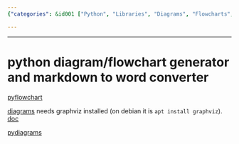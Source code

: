 ```yaml
---
{"categories": &id001 ["Python", "Libraries", "Diagrams", "Flowcharts", "pyflowchart", "diagrams", "pydiagrams"], "category": "Python Libraries", "date": "2023-12-22 23:52:59", "description": "This article explores different Python libraries for creating diagrams and flowcharts, including pyflowchart, diagrams, and pydiagrams. It also includes installation instructions for dependencies like Graphviz on Debian-based systems.", "tags": *id001, "title": "python diagram/flowchart generator and markdown to word converter"}

---
```


------

# python diagram/flowchart generator and markdown to word converter

[pyflowchart](https://github.com/cdfmlr/pyflowchart)

[diagrams](https://libraries.io/pypi/diagrams) needs graphviz installed (on debian it is `apt install graphviz`). [doc](https://diagrams.mingrammer.com/docs/)

[pydiagrams](https://libraries.io/pypi/pydiagrams)

